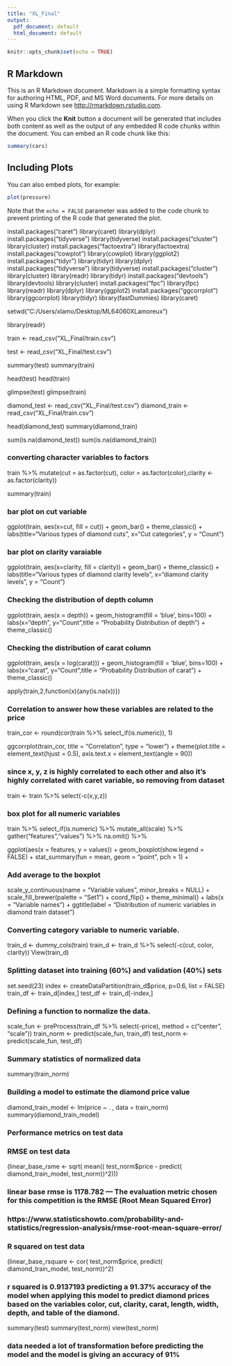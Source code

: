 ```yaml
---
title: "XL_Final"
output:
  pdf_document: default
  html_document: default
---
```


```r
knitr::opts_chunk$set(echo = TRUE)
```

## R Markdown

This is an R Markdown document. Markdown is a simple formatting syntax for authoring HTML, PDF, and MS Word documents. For more details on using R Markdown see <http://rmarkdown.rstudio.com>.

When you click the **Knit** button a document will be generated that includes both content as well as the output of any embedded R code chunks within the document. You can embed an R code chunk like this:

```r
summary(cars)
```

## Including Plots

You can also embed plots, for example:

```r
plot(pressure)
```

Note that the `echo = FALSE` parameter was added to the code chunk to prevent printing of the R code that generated the plot.



install.packages("caret")
library(caret)
library(dplyr)
install.packages("tidyverse")
library(tidyverse)
install.packages("cluster")
library(cluster)
install.packages("factoextra")
library(factoextra)
install.packages("cowplot")
library(cowplot)
library(ggplot2)
install.packages("tidyr")
library(tidyr)
library(dplyr)
install.packages("tidyverse")
library(tidyverse)
install.packages("cluster")
library(cluster)
library(readr)
library(tidyr)
install.packages("devtools")
library(devtools)
library(cluster)
install.packages("fpc")
library(fpc)
library(readr)
library(dplyr)
library(ggplot2)
install.packages("ggcorrplot")
library(ggcorrplot)
library(tidyr)
library(fastDummies)
library(caret)


setwd("C:/Users/xlamo/Desktop/ML64060XLamoreux")

library(readr)

train <- read_csv("XL_Final/train.csv")

test <- read_csv("XL_Final/test.csv")


summary(test)
summary(train)

head(test)
head(train)

glimpse(test)
glimpse(train)

diamond_test <- read_csv("XL_Final/test.csv")
diamond_train <- read_csv("XL_Final/train.csv")

head(diamond_test)
summary(diamond_train)

sum(is.na(diamond_test))
sum(is.na(diamond_train))


### converting character variables to factors

train %>% mutate(cut = as.factor(cut), color = as.factor(color),clarity <- as.factor(clarity))

summary(train)

### bar plot on cut variable

ggplot(train, aes(x=cut, fill = cut)) + geom_bar() + theme_classic() + labs(title="Various types of diamond cuts",  x="Cut categories", y = "Count")


### bar plot on clarity varaiable

ggplot(train, aes(x=clarity, fill = clarity)) + geom_bar() + theme_classic() + labs(title="Various types of diamond clarity levels", x="diamond clarity levels", y = "Count") 




### Checking the distribution of depth column

ggplot(train, aes(x = depth)) + geom_histogram(fill = 'blue', bins=100) + labs(x="depth", y="Count",title = "Probability Distribution of depth") + theme_classic()


### Checking the distribution of carat column

ggplot(train, aes(x = log(carat))) + geom_histogram(fill = 'blue', bins=100) + labs(x="carat", y="Count",title = "Probability Distribution of carat") + theme_classic()

apply(train,2,function(x){any(is.na(x))})

### Correlation to answer how these variables are related to the price

train_cor <- round(cor(train %>% select_if(is.numeric)), 1)

ggcorrplot(train_cor,  title = "Correlation", type = "lower") + theme(plot.title = element_text(hjust = 0.5), axis.text.x = element_text(angle = 90))


### since x, y, z is highly correlated to each other and also it's  highly correlated with caret variable, so removing from dataset

train <- train %>% select(-c(x,y,z))

### box plot for all numeric variables

train %>% select_if(is.numeric) %>% mutate_all(scale) %>% gather("features","values") %>% na.omit() %>% 

ggplot(aes(x = features, y = values)) + geom_boxplot(show.legend = FALSE) + stat_summary(fun = mean, geom = "point", pch = 1) +

### Add average to the boxplot

scale_y_continuous(name = "Variable values", minor_breaks = NULL) + scale_fill_brewer(palette = "Set1") + coord_flip() + theme_minimal() + labs(x = "Variable names") + ggtitle(label = "Distribution of numeric variables in diamond train dataset")


### Converting category variable to numeric variable.

train_d <- dummy_cols(train)
train_d <- train_d %>% select(-c(cut, color, clarity))
View(train_d)

### Splitting dataset into training (60%) and validation (40%) sets


set.seed(23)
index <- createDataPartition(train_d$price, p=0.6, list = FALSE)
train_df <- train_d[index,]
test_df <- train_d[-index,]

### Defining a function to normalize the data.

scale_fun <- preProcess(train_df %>% select(-price), method = c("center", "scale"))
train_norm <- predict(scale_fun, train_df)
test_norm <- predict(scale_fun, test_df)

### Summary statistics of normalized data
summary(train_norm)

### Building a model to estimate the diamond price value

diamond_train_model <- lm(price ~ . , data = train_norm)
summary(diamond_train_model)

### Performance metrics on test data
### RMSE on test data

(linear_base_rsme <- sqrt( mean(( test_norm$price - predict( diamond_train_model, test_norm))^2)))

### linear base rmse is  1178.782 --- The evaluation metric chosen for this competition is the RMSE (Root Mean Squared Error)

### https://www.statisticshowto.com/probability-and-statistics/regression-analysis/rmse-root-mean-square-error/


### R squared on test data

(linear_base_rsquare <- cor( test_norm$price, predict( diamond_train_model, test_norm))^2)


### r squared is 0.9137193 predicting a 91.37% accuracy of the model when applying this model to predict diamond prices based on the variables color, cut, clarity, carat, length, width, depth, and table of the diamond.

summary(test)
summary(test_norm)
view(test_norm)



### data needed a lot of transformation before predicting the model and the model is giving an accuracy of 91%


















